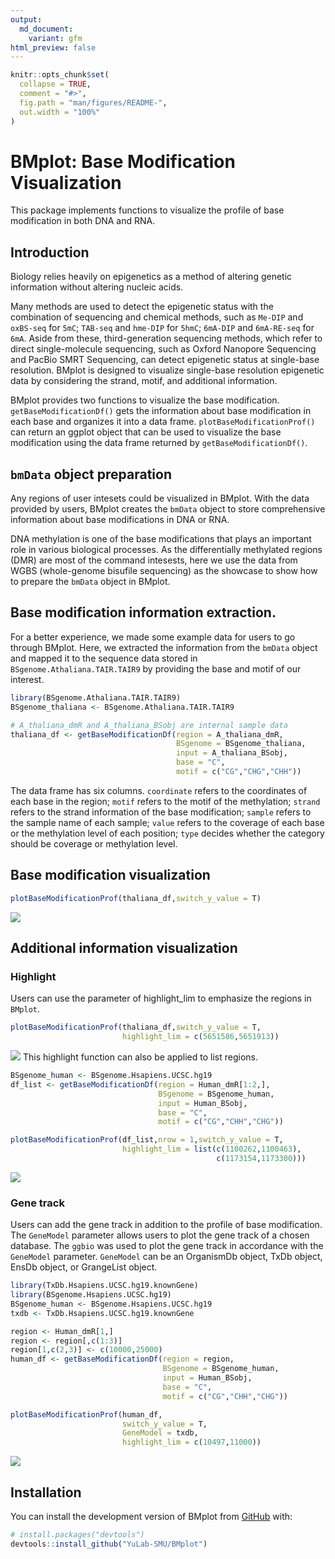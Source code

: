 ```yaml
---
output:
  md_document:
    variant: gfm
html_preview: false
---
```


<!-- README.md is generated from README.Rmd. Please edit that file -->

```r
knitr::opts_chunk$set(
  collapse = TRUE,
  comment = "#>",
  fig.path = "man/figures/README-",
  out.width = "100%"
)
```

# BMplot: Base Modification Visualization

<!-- badges: start -->

<!-- badges: end -->

This package implements functions to visualize the profile of base modification in both DNA and RNA.

## Introduction

Biology relies heavily on epigenetics as a method of altering genetic information without altering nucleic acids.
  
Many methods are used to detect the epigenetic status with the combination of sequencing and chemical methods, such as `Me‑DIP` and `oxBS‑seq` for `5mC`; `TAB-seq` and `hme‑DIP` for `5hmC`; `6mA‑DIP` and `6mA‑RE-seq` for `6mA`. Aside from these, third-generation sequencing methods, which refer to direct single-molecule sequencing, such as Oxford Nanopore Sequencing and PacBio SMRT Sequencing, can detect epigenetic status at single-base resolution. BMplot is designed to visualize single-base resolution epigenetic data by considering the strand, motif, and additional information.

BMplot provides two functions to visualize the base modification. `getBaseModificationDf()` gets the information about base modification in each base and organizes it into a data frame. `plotBaseModificationProf()` can return an ggplot object that can be used to visualize the base modification using the data frame returned by `getBaseModificationDf()`.

## `bmData` object preparation

Any regions of user intesets could be visualized in BMplot. With the data provided by users, BMplot creates the `bmData` object to store comprehensive information about base modifications in DNA or RNA. 

DNA methylation is one of the base modifications that plays an important role in various biological processes. As the differentially methylated regions (DMR) are most of the command intesests, here we use the data from WGBS (whole-genome bisufile sequencing) as the showcase to show how to prepare the `bmData` object in BMplot. 

## Base modification information extraction.

For a better experience, we made some example data for users to go through BMplot. Here, we extracted the information from the `bmData` object and mapped it to the sequence data stored in `BSgenome.Athaliana.TAIR.TAIR9` by providing the base and motif of our interest.

```r
library(BSgenome.Athaliana.TAIR.TAIR9)
BSgenome_thaliana <- BSgenome.Athaliana.TAIR.TAIR9

# A_thaliana_dmR and A_thaliana_BSobj are internal sample data
thaliana_df <- getBaseModificationDf(region = A_thaliana_dmR,
                                     BSgenome = BSgenome_thaliana,
                                     input = A_thaliana_BSobj,
                                     base = "C",
                                     motif = c("CG","CHG","CHH"))
```

The data frame has six columns. `coordinate` refers to the coordinates of each base in the region; `motif` refers to the motif of the methylation; `strand` refers to the strand information of the base modification; `sample` refers to the sample name of each sample; `value` refers to the coverage of each base or the methylation level of each position; `type` decides whether the category should be coverage or methylation level.


## Base modification visualization

```r
plotBaseModificationProf(thaliana_df,switch_y_value = T)
```

![](vignettes/figures/readme.png)

## Additional information visualization

### Highlight

Users can use the parameter of highlight_lim to emphasize the regions in `BMplot`.

```r
plotBaseModificationProf(thaliana_df,switch_y_value = T,
                         highlight_lim = c(5651586,5651913))
```

![](vignettes/figures/highlight.png)
This highlight function can also be applied to list regions.
```r
BSgenome_human <- BSgenome.Hsapiens.UCSC.hg19
df_list <- getBaseModificationDf(region = Human_dmR[1:2,],
                                 BSgenome = BSgenome_human,
                                 input = Human_BSobj,
                                 base = "C",
                                 motif = c("CG","CHH","CHG"))

plotBaseModificationProf(df_list,nrow = 1,switch_y_value = T,
                         highlight_lim = list(c(1100262,1100463),
                                              c(1173154,1173300)))
```
![](vignettes/figures/highlight_list.png)

### Gene track

Users can add the gene track in addition to the profile of base modification. The `GeneModel` parameter allows users to plot the gene track of a chosen database. The `ggbio` was used to plot the gene track in accordance with the `GeneModel` parameter. `GeneModel` can be an OrganismDb object, TxDb object, EnsDb object, or GrangeList object.


```r
library(TxDb.Hsapiens.UCSC.hg19.knownGene)
library(BSgenome.Hsapiens.UCSC.hg19)
BSgenome_human <- BSgenome.Hsapiens.UCSC.hg19
txdb <- TxDb.Hsapiens.UCSC.hg19.knownGene

region <- Human_dmR[1,]
region <- region[,c(1:3)]
region[1,c(2,3)] <- c(10000,25000)
human_df <- getBaseModificationDf(region = region,
                                  BSgenome = BSgenome_human,
                                  input = Human_BSobj,
                                  base = "C",
                                  motif = c("CG","CHH","CHG"))

plotBaseModificationProf(human_df,
                         switch_y_value = T,
                         GeneModel = txdb,
                         highlight_lim = c(10497,11000))

```
![](vignettes/figures/genetrack.png)


## Installation

You can install the development version of BMplot from [GitHub](https://github.com/) with:

``` r
# install.packages("devtools")
devtools::install_github("YuLab-SMU/BMplot")
```

